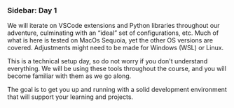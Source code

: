 
### Sidebar: Day 1


We will iterate on VSCode extensions and Python libraries throughout our adventure, culminating 
with an “ideal” set of configurations, etc. Much of what is here is tested on MacOs Sequoia, yet 
the other OS versions are covered. Adjustments might need to be made for Windows (WSL) or Linux. 

This is a technical setup day, so do not worry if you don't understand everything. We will be 
using these tools throughout the course, and you will become familiar with them as we go along. 

The goal is to get you up and running with a solid development environment that will support 
your learning and projects.


